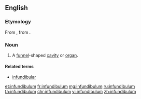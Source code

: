 ==English==
{{wikipedia|dab=Infundibulum}}
===Etymology===
From {{etyl|la|en}} {{term|infundibulum||funnel|lang=la}}, from {{suffix|īnfundō|bulum|alt1=īnfund(ō)|gloss1=pour in or upon|lang=la}}.

===Noun===
{{en-noun|infundibula}}

# {{context|anatomy|lang=en}} A [[funnel]]-shaped [[cavity]] or [[organ]].

====Related terms====
* [[infundibular]]

[[et:infundibulum]]
[[fr:infundibulum]]
[[mg:infundibulum]]
[[ru:infundibulum]]
[[ta:infundibulum]]
[[chr:infundibulum]]
[[vi:infundibulum]]
[[zh:infundibulum]]